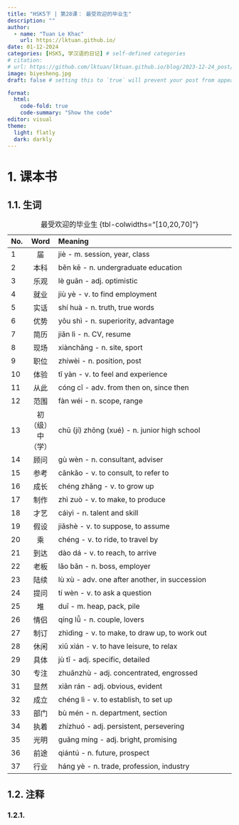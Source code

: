 ```yaml
---
title: "HSK5下 | 第28课： 最受欢迎的毕业生"
description: ""
author:
  - name: "Tuan Le Khac"
    url: https://lktuan.github.io/
date: 01-12-2024
categories: [HSK5, 学汉语的日记] # self-defined categories
# citation: 
# url: https://github.com/lktuan/lktuan.github.io/blog/2023-12-24_post/
image: biyesheng.jpg
draft: false # setting this to `true` will prevent your post from appearing on your listing page until you're ready!

format: 
  html: 
    code-fold: true
    code-summary: "Show the code"
editor: visual
theme:
  light: flatly
  dark: darkly
---
```


# 1. 课本书

## 1.1. 生词

| No. | Word | Meaning                                                     |
|:----|:----:|:------------------------------------------------------------|
|1|届|jiè - m. session, year, class|
|2|本科|běn kē - n. undergraduate education|
|3|乐观|lè guān - adj. optimistic|
|4|就业|jiù yè - v. to find employment|
|5|实话|shí huà - n. truth, true words|
|6|优势|yōu shì - n. superiority, advantage|
|7|简历|jiǎn lì - n. CV, resume|
|8|现场|xiànchǎng - n. site, sport|
|9|职位|zhíwèi - n. position, post|
|10|体验|tǐ yàn - v. to feel and experience|
|11|从此|cóng cǐ - adv. from then on, since then|
|12|范围|fàn wéi - n. scope, range|
|13|初（级）中（学）|chū (jí) zhōng (xué) - n. junior high school|
|14|顾问|gù wèn - n. consultant, adviser|
|15|参考|cānkǎo - v. to consult, to refer to|
|16|成长|chéng zhǎng - v. to grow up|
|17|制作|zhì zuò - v. to make, to produce|
|18|才艺|cáiyì - n. talent and skill|
|19|假设|jiǎshè - v. to suppose, to assume|
|20|乘|chéng - v. to ride, to travel by|
|21|到达|dào dá - v. to reach, to arrive|
|22|老板|lǎo bǎn - n. boss, employer|
|23|陆续|lù xù - adv. one after another, in succession|
|24|提问|tí wèn - v. to ask a question|
|25|堆|duī - m. heap, pack, pile|
|26|情侣|qíng lǚ - n. couple, lovers|
|27|制订|zhìdìng - v. to make, to draw up, to work out|
|28|休闲|xiū xián - v. to have leisure, to relax|
|29|具体|jù tǐ - adj. specific, detailed|
|30|专注|zhuānzhù - adj. concentrated, engrossed|
|31|显然|xiǎn rán - adj. obvious, evident|
|32|成立|chéng lì - v. to establish, to set up|
|33|部门|bù mén - n. department, section|
|34|执着|zhízhuó - adj. persistent, persevering|
|35|光明|guāng míng - adj. bright, promising|
|36|前途|qiántú - n. future, prospect|
|37|行业|háng yè - n. trade, profession, industry|

: 最受欢迎的毕业生 {tbl-colwidths="\[10,20,70\]"}

## 1.2. 注释

### 1.2.1.